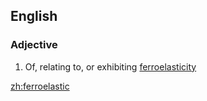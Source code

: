 ==English==

===Adjective===
{{en-adj}}

# {{context|physics|lang=en}} Of, relating to, or exhibiting [[ferroelasticity]]

[[zh:ferroelastic]]